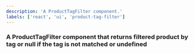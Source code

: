 ```yaml
---
description: 'A ProductTagFilter component.'
labels: ['react', 'ui', 'product-tag-filter']
---
```


### A ProductTagFilter component that returns filtered product by tag or null if the tag is not matched or undefined
